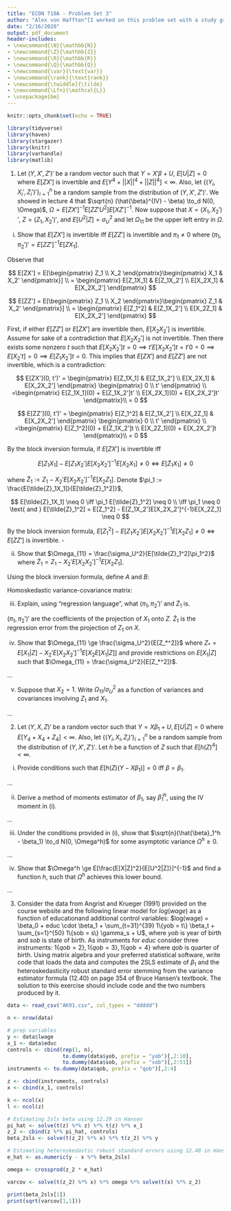 ```yaml
---
title: "ECON 710A - Problem Set 3"
author: "Alex von Hafften^[I worked on this problem set with a study group of Michael Nattinger, Andrew Smith, and Ryan Mather. I also discussed problems with Sarah Bass, Emily Case, Danny Edgel, and Katherine Kwok.]"
date: "2/16/2020"
output: pdf_document
header-includes:
- \newcommand{\N}{\mathbb{N}}
- \newcommand{\Z}{\mathbb{Z}}
- \newcommand{\R}{\mathbb{R}}
- \newcommand{\Q}{\mathbb{Q}}
- \newcommand{\var}{\text{var}}
- \newcommand{\rank}{\text{rank}}
- \newcommand{\twiddle}{\tilde}
- \newcommand{\Lfn}{\mathcal{L}}
- \usepackage{bm}
---
```


```r
knitr::opts_chunk$set(echo = TRUE)

library(tidyverse)
library(haven)
library(stargazer)
library(knitr)
library(varhandle)
library(matlib)
```

1. Let $(Y, X', Z')'$ be a random vector such that $Y = X'\beta + U$, $E[U|Z]=0$ where $E[ZX']$ is invertible and $E[Y^4 + ||X||^4 + ||Z||^4] < \infty$. Also, let $\{(Y_i, X_i', Z_i')'\}_{i=1}^n$ be a random sample from the distribution of $(Y, X', Z')'$.  We showed in lecture 4 that $\sqrt{n} (\hat{\beta}^{IV} - \beta) \to_d N(0, \Omega)$, $\Omega = E[ZX']^{-1}E[ZZ'U^2]E[XZ']^{-1}$.  Now suppose that $X = (X_1, X_2')'$, $Z = (Z_1, X_2')'$, and $E[U^2 | Z] = \sigma_U^2$ and let $\Omega_{11}$ be the upper left entry in $\Omega$.

(i) Show that $E[ZX']$ is invertible iff $E[ZZ']$ is invertible and $\pi_1 \neq 0$ where $(\pi_1, \pi_2')' = E[ZZ']^{-1}E[ZX_1]$.

Observe that

$$
E[ZX'] 
= E[\begin{pmatrix} Z_1 \\ X_2 \end{pmatrix}\begin{pmatrix} X_1 & X_2' \end{pmatrix}] \\
= \begin{pmatrix} E[Z_1X_1] & E[Z_1X_2'] \\ E[X_2X_1] & E[X_2X_2'] \end{pmatrix}
$$

$$
E[ZZ'] 
= E[\begin{pmatrix} Z_1 \\ X_2 \end{pmatrix}\begin{pmatrix} Z_1 & X_2' \end{pmatrix}] \\
= \begin{pmatrix} E[Z_1^2] & E[Z_1X_2'] \\ E[X_2Z_1] & E[X_2X_2'] \end{pmatrix}
$$

First, if either $E[ZZ']$ or $E[ZX']$ are invertible then, $E[X_2X_2']$ is invertible.  Assume for sake of a contradiction that $E[X_2X_2']$ is not invertible.  Then there exists some nonzero $t$ such that $E[X_2X_2']t=0 \implies  t'E[X_2X_2']t=t'0=0 \implies E[X_2't]=0 \implies E[Z_1X_2']t=0$.  This implies that $E[ZX']$ and $E[ZZ']$ are not invertible, which is a contradiction:

$$
E[ZX'](0, t')'
= \begin{pmatrix} E[Z_1X_1] & E[Z_1X_2'] \\ E[X_2X_1] & E[X_2X_2'] \end{pmatrix} \begin{pmatrix} 0 \\ t' \end{pmatrix} \\
=\begin{pmatrix} E[Z_1X_1](0) + E[Z_1X_2']t' \\ E[X_2X_1](0) + E[X_2X_2']t' \end{pmatrix}\\
= 0
$$

$$
E[ZZ'](0, t')'
= \begin{pmatrix} E[Z_1^2] & E[Z_1X_2'] \\ E[X_2Z_1] & E[X_2X_2'] \end{pmatrix} \begin{pmatrix} 0 \\ t' \end{pmatrix} \\
=\begin{pmatrix} E[Z_1^2](0) + E[Z_1X_2']t \\ E[X_2Z_1](0) + E[X_2X_2']t \end{pmatrix}\\
= 0
$$

By the block inversion formula, if $E[ZX']$ is invertible iff

$$
E[Z_1X_1] - E[Z_1X_2']E[X_2X_2']^{-1}E[X_2X_1] \neq 0
\iff E[\tilde{Z}_1X_1] \neq 0
$$

where $\tilde{Z}_1 := Z_1 - X_2'E[X_2X_2']^{-1}E[X_2Z_1]$. Denote $\pi_1 := \frac{E[\tilde{Z}_1X_1]}{E[\tilde{Z}_1^2]}$, 

$$
E[\tilde{Z}_1X_1] \neq 0 \iff \pi_1 E[\tilde{Z}_1^2] \neq 0 \\
\iff \pi_1 \neq 0 \text{ and } E[\tilde{Z}_1^2] = E[Z_1^2] - E[Z_1X_2']E[X_2X_2']^{-1}E[X_2Z_1] \neq 0
$$

By the block inversion formula, $E[Z_1^2] - E[Z_1X_2']E[X_2X_2']^{-1}E[X_2Z_1] \neq 0 \iff E[ZZ']$ is invertible. $\square$

\pagebreak

(ii) Show that $\Omega_{11} = \frac{\sigma_U^2}{E[\tilde{Z}_1^2]\pi_1^2}$ where $\tilde{Z}_1 = Z_1 - X_2'E[X_2X_2']^{-1}E[X_2Z_1]$.

Using the block inversion formula, define $A$ and $B$:

\begin{align*}
A 
&= E[ZX']^{-1}\\
&= \begin{pmatrix} E[Z_1X_1] & E[Z_1X_2'] \\ E[X_2X_1] & E[X_2X_2'] \end{pmatrix}^{-1} \\
B 
&= E[XZ']^{-1} \\
A_{11} 
&= B_{11} \\
&= (E[Z_1X_1] - E[X_2X_1]E[X_2X_2']^{-1}E[X_2X_1])^{-1} \\
&= E[\tilde{Z}_1 X_1]^{-1} \\
A_{12} 
&= B_{21} \\
&= -E[Z_1X_1]^{-1} E[Z_1X_2'] E[\tilde{Z}_1 X_1]^{-1} \\
A_{21} 
&= B_{12} \\
&= -E[\tilde{Z}_1 X_1]^{-1} E[X_2X_1] E[Z_1X_1]^{-1} \\
A_{22}
&= B_{22} \\
&= E[X_2X_2']^{-1} + E[X_2X_2']^{-1}E[X_2X_1] E[\tilde{Z}_1 X_1]^{-1}E[Z_1X_2']E[X_2X_2']^{-1}
\end{align*}

Homoskedastic variance-covariance matrix:

\begin{align*}
\Omega 
&= \sigma_U^2E[ZX']^{-1}E[ZZ']E[XZ']^{-1} \\
&= \sigma_U^2AE[ZZ']B \\
&= \sigma_U^2 
\begin{pmatrix} A_{11} & A_{12} \\ A_{21} & A_{22} \end{pmatrix}
\begin{pmatrix} E[Z_1^2] & E[Z_1X_2'] \\ E[X_2Z_1] & E[X_2X_2'] \end{pmatrix}
\begin{pmatrix} B_{11} & B_{12} \\ B_{21} & B_{22} \end{pmatrix}\\
&= \sigma_U^2 
\begin{pmatrix} A_{11} & A_{12} \\ A_{21} & A_{22} \end{pmatrix}
\begin{pmatrix} 
B_{11}E[Z_1^2]+B_{21}E[Z_1X_2'] & 
B_{12}E[Z_1^2]+B_{22}E[Z_1X_2'] \\ 
B_{11}E[X_2Z_1] + B_{21}E[X_2X_2'] & 
B_{12}E[X_2Z_1] + B_{22}E[X_2X_2'] 
\end{pmatrix}\\
&= \sigma_U^2  
\begin{pmatrix} 
A_{11}B_{11}E[Z_1^2]+A_{11}B_{21}E[Z_1X_2'] + A_{12}B_{11}E[X_2Z_1] + A_{12}B_{21}E[X_2X_2'] & 
A_{11}B_{12}E[Z_1^2]+A_{11}B_{22}E[Z_1X_2'] + A_{12} B_{12}E[X_2Z_1] +A_{12}B_{22}E[X_2X_2'] \\ 
A_{21}B_{11}E[Z_1^2]+A_{21}B_{21}E[Z_1X_2'] + A_{22}B_{11}E[X_2Z_1] + A_{22}B_{21}E[X_2X_2'] & 
A_{21}B_{12}E[Z_1^2]+A_{21}B_{22}E[Z_1X_2'] + A_{22}B_{12}E[X_2Z_1] + A_{22}B_{22}E[X_2X_2'] 
\end{pmatrix}
\end{align*}

\begin{align*}
\Omega_{11}
&= \sigma_U^2 [A_{11}B_{11}E[Z_1^2]+A_{11}B_{21}E[Z_1X_2'] + A_{12}B_{11}E[X_2Z_1] + A_{12}B_{21}E[X_2X_2']] \\ 
&= \sigma_U^2 [E[\tilde{Z}_1 X_1]^{-1}E[\tilde{Z}_1 X_1]^{-1}E[Z_1^2] \\
&+ E[\tilde{Z}_1 X_1]^{-1}( -E[Z_1X_1]^{-1} E[Z_1X_2'] E[\tilde{Z}_1 X_1]^{-1})E[Z_1X_2'] \\
&+ ( -E[Z_1X_1]^{-1} E[Z_1X_2'] E[\tilde{Z}_1 X_1]^{-1})E[\tilde{Z}_1 X_1]^{-1}E[X_2Z_1] \\
&+ ( -E[Z_1X_1]^{-1} E[Z_1X_2'] E[\tilde{Z}_1 X_1]^{-1})( -E[Z_1X_1]^{-1} E[Z_1X_2'] E[\tilde{Z}_1 X_1]^{-1})E[X_2X_2']] \\
&= \frac{\sigma_U^2}{E[\tilde{Z}_1^2]}\frac{E[\tilde{Z}_1^2]^2}{E[\tilde{Z}_1X_1]^2} \\
&= \frac{\sigma_U^2E[\tilde{Z}_1^2]}{E[\tilde{Z}_1X_1]^2} \\
&= \frac{\sigma_U^2}{E[\tilde{Z}_1^2]\pi_1^2}
\end{align*}

\pagebreak

(iii) Explain, using "regression language", what $(\pi_1, \pi_2')'$ and $\tilde{Z}_1$ is.

$(\pi_1, \pi_2')'$ are the coefficients of the projection of $X_1$ onto $Z$.  $\tilde{Z}_1$ is the regression error from the projection of $Z_1$ on $X$.

(iv) Show that $\Omega_{11} \ge \frac{\sigma_U^2}{E[Z_*^2]}$ where $Z_* = E[X_1 | Z] - X_2' E[X_2X_2']^{-1}E[X_2E[X_1 | Z]]$ and provide restrictions on $E[X_1 | Z]$ such that $\Omega_{11} = \frac{\sigma_U^2}{E[Z_*^2]}$.

...

(v) Suppose that $X_2 = 1$. Write $\Omega_{11}/\sigma_U^2$ as a function of variances and covariances involving $Z_1$ and $X_1$.

...

\pagebreak

2. Let $(Y, X, Z)'$ be a random vector such that $Y = X \beta_1 + U, E[U|Z] = 0$ where $E[Y_4+X_4+Z_4]<\infty$. Also, let $\{(Y_i,X_i,Z_i)'\}^n_{i=1}$ be a random sample from the distribution of $(Y,X',Z')'$. Let $h$ be a function of $Z$ such that $E[h(Z)^4]<\infty$.

(i) Provide conditions such that $E[h(Z)(Y - X \beta_1)] = 0$ iff $\beta = \beta_1$.

...

(ii) Derive a method of moments estimator of $\beta_1$, say $\hat{\beta}_1^h$, using the IV moment in (i).

...

(iii) Under the conditions provided in (i), show that $\sqrt{n}(\hat{\beta}_1^h - \beta_1) \to_d N(0, \Omega^h)$ for some asymptotic variance $\Omega^h \ge 0$.

...

(iv) Show that $\Omega^h \ge E[\frac{E[X|Z]^2}{E[U^2|Z]}]^{-1}$ and find a function $h$, such that $\Omega^h$ achieves this lower bound.

...

\pagebreak

3. Consider the data from Angrist and Krueger (1991) provided on the course website and the following linear model for $log(wage)$ as a function of educationand additional control variables: $log(wage) = \beta_0 + educ \cdot \beta_1 + \sum_{t=31}^{39} 1\{yob = t\} \beta_t + \sum_{s=1}^{50} 1\{sob = s\} \gamma_s + U$, where $yob$ is year of birth and $sob$ is state of birth. As instruments for $educ$ consider three instruments: $1\{qob= 2\},1\{qob= 3\},1\{qob= 4\}$ where $qob$ is quarter of birth. Using matrix algebra and your preferred statistical software, write code that loads the data and computes the 2SLS estimate of $\beta_1$ and the heteroskedasticity robust standard error stemming from the variance estimator formula (12.40) on page 354 of Bruce Hansen’s textbook.  The solution to this exercise should include code and the two numbers produced by it.

```r
data <- read_csv("AK91.csv", col_types = "ddddd")

n <- nrow(data)

# prep variables
y <- data$lwage
x_1 <- data$educ
controls <- cbind(rep(1, n),
                  to.dummy(data$yob, prefix = "yob")[,2:10],
                  to.dummy(data$sob, prefix = "sob")[,2:51])
instruments <- to.dummy(data$qob, prefix = "qob")[,2:4]

z <- cbind(instruments, controls)
x <- cbind(x_1, controls)

k <- ncol(x)
l <- ncol(z)

# Estimating 2sls beta using 12.29 in Hansen
pi_hat <- solve(t(z) %*% z) %*% t(z) %*% x_1
z_2 <- cbind(z %*% pi_hat, controls)
beta_2sls <- solve(t(z_2) %*% x) %*% t(z_2) %*% y

# Estimating heteroskedastic robust standard errors using 12.40 in Hansen
e_hat <- as.numeric(y - x %*% beta_2sls)

omega <- crossprod(z_2 * e_hat)

varcov <- solve(t(z_2) %*% x) %*% omega %*% solve(t(x) %*% z_2)

print(beta_2sls[1])
print(sqrt(varcov[1,1]))
```